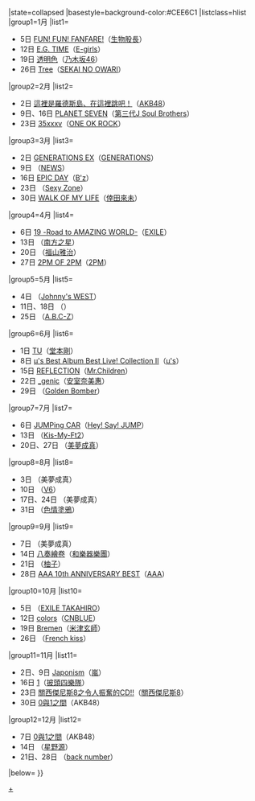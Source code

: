 {{Navbox
|bodyclass=hlist

|name=Oricon專輯週榜冠軍 (2015年)
|title=[[Oricon公信榜|Oricon]][[2015年Oricon專輯週榜冠軍作品列表|專輯週榜冠軍作品及獲得者]]{{#if:{{{1|}}}|（{{{1|}}}）|}}
|state=<includeonly>collapsed</includeonly>
|basestyle=background-color:#CEE6C1
|listclass=hlist
|group1=1月
|list1=
*5日 [[FUN! FUN! FANFARE!]]（[[生物股長]]）
*12日 [[E.G. TIME]]（[[E-girls]]）
*19日 [[透明色 (乃木坂46專輯)|透明色]]（[[乃木坂46]]）
*26日 [[Tree (SEKAI NO OWARI專輯)|Tree]]（[[SEKAI NO OWARI]]）
|group2=2月
|list2=
*2日 [[這裡是羅德斯島、在這裡跳吧！]]（[[AKB48]]）
*9日、16日 [[PLANET SEVEN]]（[[J Soul Brothers|第三代J Soul Brothers]]）
*23日 [[35xxxv]]（[[ONE OK ROCK]]）
|group3=3月
|list3=
*2日 [[GENERATIONS EX]]（[[GENERATIONS from EXILE TRIBE|GENERATIONS]]）
*9日 {{link-ja|White (NEWS專輯)|White (NEWSのアルバム)|White}}（[[NEWS]]）
*16日 [[EPIC DAY]]（[[B'z]]）
*23日 {{link-ja|Sexy Power3|Sexy Power3}}（[[Sexy Zone]]）
*30日 [[WALK OF MY LIFE]]（[[倖田來未]]）
|group4=4月
|list4=
*6日 [[19 -Road to AMAZING WORLD-]]（[[EXILE]]）
*13日 {{link-ja|葡萄 (南方之星專輯)|葡萄 (アルバム)|葡萄}}（[[南方之星]]）
*20日 {{link-ja|「魂之點播」|魂リク}}（[[福山雅治]]）
*27日 [[2PM OF 2PM]]（[[2PM]]）
|group5=5月
|list5=
*4日 {{link-ja|趴踢種族|パリピポ}}（[[Johnny's WEST]]）
*11日、18日 {{link-ja|Journey of a Songwriter ～作曲家的旅途～|Journey of a Songwriter 〜 旅するソングライター}}（{{link-ja|濱田省吾|浜田省吾}}）
*25日 {{link-ja|A.B.Sea Market|A.B.Sea Market}}（[[A.B.C-Z]]）
|group6=6月
|list6=
*1日 [[TU_(堂本刚)|TU]]（[[堂本剛]]）
*8日 [[μ's Best Album Best Live! Collection Ⅱ]]（[[μ's]]）
*15日 [[REFLECTION]]（[[Mr.Children]]）
*22日 [[_genic]]（[[安室奈美惠]]）
*29日 {{link-ja|No Music No Weapon|ノーミュージック・ノーウエポン}}（[[Golden Bomber]]）
|group7=7月
|list7=
*6日 [[JUMPing CAR]]（[[Hey! Say! JUMP]]）
*13日 {{link-ja|KIS-MY-WORLD|KIS-MY-WORLD}}（[[Kis-My-Ft2]]）
*20日、27日 {{link-ja|DREAMS COME TRUE THE BEST! 我的美夢成真|DREAMS COME TRUE THE BEST! 私のドリカム}}（[[DREAMS COME TRUE|美夢成真]]）
|group8=8月
|list8=
*3日 {{link-ja|DREAMS COME TRUE THE BEST! 我的美夢成真|DREAMS COME TRUE THE BEST! 私のドリカム}}（美夢成真）
*10日 {{link-ja|SUPER Very best|SUPER Very best}}（[[V6 (偶像團體)|V6]]） 
*17日、24日 {{link-ja|DREAMS COME TRUE THE BEST! 我的美夢成真|DREAMS COME TRUE THE BEST! 私のドリカム}}（美夢成真）
*31日 {{link-ja|RHINOCEROS|RHINOCEROS}}（[[色情塗鴉]]）
|group9=9月
|list9=
*7日 {{link-ja|DREAMS COME TRUE THE BEST! 我的美夢成真|DREAMS COME TRUE THE BEST! 私のドリカム}}（美夢成真）
*14日 [[八奏繪卷]]（[[和樂器樂團]]）
*21日 {{link-ja|二人參客 2015.8.15 〜緑之日〜|二人参客 2015.8.15〜緑の日〜}}（[[柚子 (組合)|柚子]]）
*28日 [[AAA 10th ANNIVERSARY BEST]]（[[AAA (音樂團體)|AAA]]）
|group10=10月
|list10=
*5日 {{link-ja|the VISIONALUX|The VISIONALUX}}（[[TAKAHIRO|EXILE TAKAHIRO]]）
*12日 [[colors (CNBLUE專輯)|colors]]（[[CNBLUE]]）
*19日 [[Bremen (專輯)|Bremen]]（[[米津玄師]]）
*26日 {{link-ja|French Kiss (專輯)|French Kiss (アルバム)|French Kiss}}（[[French Kiss (音樂團體)|French kiss]]）
|group11=11月
|list11=
*2日、9日 [[Japonism]]（[[嵐]]）
*16日 [[1 (披头士专辑)|1]]（[[披頭四樂隊]]）
*23日 [[關西傑尼斯8之令人振奮的CD!!]]（[[關西傑尼斯8]]）
*30日 [[0與1之間]]（AKB48）
|group12=12月
|list12=
*7日 [[0與1之間]]（AKB48）
*14日 {{link-ja|YELLOW DANCER|YELLOW DANCER}}（[[星野源]]）
*21日、28日 {{link-ja|Chandelier (back number)|シャンデリア (back numberのアルバム)|Chandelier}}（[[back number]]）
|below={{Oricon專輯週榜冠軍/年份別模板}}
}}
<noinclude>
[[Category:2015年Oricon專輯週榜冠軍作品|+]]
</noinclude>